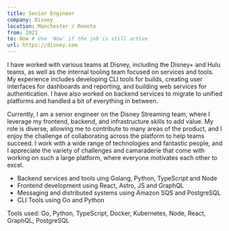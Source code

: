 ```yaml
---
title: Senior Engineer
company: Disney
location: Manchester / Remote
from: 2021
to: Now # Use 'Now' if the job is still active
url: https://disney.com
---
```


I have worked with various teams at Disney, including the Disney+ and Hulu teams,
as well as the internal tooling team focused on services and tools. My experience
includes developing CLI tools for builds, creating user interfaces for dashboards
and reporting, and building web services for authentication. I have also worked on
backend services to migrate to unified platforms and handled a bit of everything
in between.

Currently, I am a senior engineer on the Disney Streaming team, where I
leverage my frontend, backend, and infrastructure skills to add value. My role is diverse,
allowing me to contribute to many areas of the product, and I enjoy the challenge
of collaborating across the platform to help teams succeed. I work with a wide range
of technologies and fantastic people, and I appreciate the variety of challenges
and camaraderie that come with working on such a large platform, where everyone
motivates each other to excel.

- Backend services and tools uing Golang, Python, TypeScript and Node
- Frontend development using React, Astro, JS and GraphQL
- Messaging and distributed systems using Amazon SQS and PostgreSQL
- CLI Tools using Go and Python

Tools used: Go, Python, TypeScript, Docker, Kubernetes, Node, React, GraphQL, PostgreSQL
